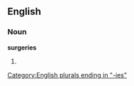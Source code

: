 ==English==

===Noun===
'''surgeries'''

# {{plural of|[[surgery]]}}

[[Category:English plurals ending in "-ies"]]